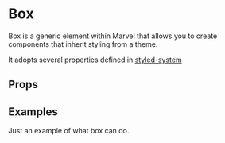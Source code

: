 
<Meta title="Objects/Box" component={Box} />

# Box

Box is a generic element within Marvel that allows you to create components that inherit styling from a theme.

It adopts several properties defined in [styled-system](https://styled-system.com/table/)

## Props

<Props of={Box} />

## Examples

<Preview>
    <Story name="Default">
        <Box bg="grey" p={4}>
            Just an example of what box can do.
        </Box>
    </Story>
</Preview>
